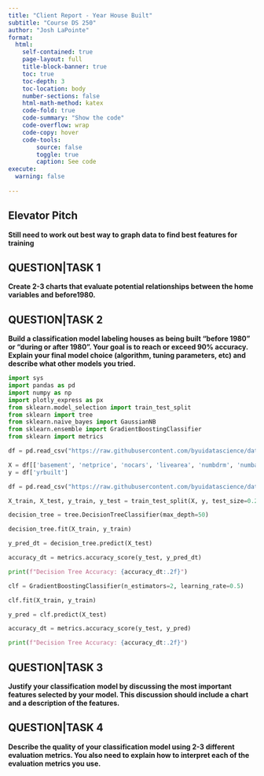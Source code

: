 ```yaml
---
title: "Client Report - Year House Built"
subtitle: "Course DS 250"
author: "Josh LaPointe"
format:
  html:
    self-contained: true
    page-layout: full
    title-block-banner: true
    toc: true
    toc-depth: 3
    toc-location: body
    number-sections: false
    html-math-method: katex
    code-fold: true
    code-summary: "Show the code"
    code-overflow: wrap
    code-copy: hover
    code-tools:
        source: false
        toggle: true
        caption: See code
execute: 
  warning: false
    
---
```




## Elevator Pitch

__Still need to work out best way to graph data to find best features for training__






## QUESTION|TASK 1

__Create 2-3 charts that evaluate potential relationships between the home variables and before1980.__




## QUESTION|TASK 2

__Build a classification model labeling houses as being built “before 1980” or “during or after 1980”. Your goal is to reach or exceed 90% accuracy. Explain your final model choice (algorithm, tuning parameters, etc) and describe what other models you tried.__

```python
import sys
import pandas as pd 
import numpy as np
import plotly_express as px
from sklearn.model_selection import train_test_split
from sklearn import tree
from sklearn.naive_bayes import GaussianNB
from sklearn.ensemble import GradientBoostingClassifier
from sklearn import metrics
```

```python
df = pd.read_csv("https://raw.githubusercontent.com/byuidatascience/data4dwellings/master/data-raw/dwellings_ml/dwellings_ml.csv")

X = df[['basement', 'netprice', 'nocars', 'livearea', 'numbdrm', 'numbaths', 'arcstyle_BI-LEVEL', 'arcstyle_CONVERSIONS','arcstyle_END UNIT', 'arcstyle_MIDDLE UNIT', 'arcstyle_ONE AND HALF-STORY', 'arcstyle_ONE-STORY', 'arcstyle_SPLIT LEVEL', 'arcstyle_THREE-STORY', 'arcstyle_TRI-LEVEL', 'arcstyle_TRI-LEVEL WITH BASEMENT', 'arcstyle_TWO AND HALF-STORY', 'arcstyle_TWO-STORY']]
y = df['yrbuilt']

df = pd.read_csv("https://raw.githubusercontent.com/byuidatascience/data4dwellings/master/data-raw/dwellings_ml/dwellings_ml.csv")

X_train, X_test, y_train, y_test = train_test_split(X, y, test_size=0.2)

```

```python

decision_tree = tree.DecisionTreeClassifier(max_depth=50)

decision_tree.fit(X_train, y_train)

y_pred_dt = decision_tree.predict(X_test)

accuracy_dt = metrics.accuracy_score(y_test, y_pred_dt)

print(f"Decision Tree Accuracy: {accuracy_dt:.2f}")

```



```python

clf = GradientBoostingClassifier(n_estimators=2, learning_rate=0.5)

clf.fit(X_train, y_train)

y_pred = clf.predict(X_test)

accuracy_dt = metrics.accuracy_score(y_test, y_pred)

print(f"Decision Tree Accuracy: {accuracy_dt:.2f}")
```

## QUESTION|TASK 3

__Justify your classification model by discussing the most important features selected by your model. This discussion should include a chart and a description of the features.__


## QUESTION|TASK 4

__Describe the quality of your classification model using 2-3 different evaluation metrics. You also need to explain how to interpret each of the evaluation metrics you use.__
